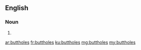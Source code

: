 ==English==

===Noun===
{{head|en}}
# {{plural of|butthole}}

[[ar:buttholes]]
[[fr:buttholes]]
[[ku:buttholes]]
[[mg:buttholes]]
[[my:buttholes]]